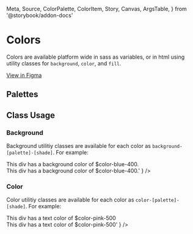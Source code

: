   Meta,
  Source,
  ColorPalette,
  ColorItem,
  Story,
  Canvas,
  ArgsTable,
} from '@storybook/addon-docs'

<Meta title='Styles/Colors' />

# Colors

Colors are available platform wide in sass as variables, or in html using
utility classes for `background`, `color`, and `fill`.

[View in Figma](https://www.figma.com/file/uEW0L1mGWkyLkyUw1hVYpp/NetX-Design-System?node-id=1157%3A1909)

## Palettes

<ColorPalette>
  <ColorItem
    title='Green'
    colors={{
      100: '#e4f5e9',
      200: '#bfe5c8',
      300: '#95d4a6',
      400: '#67c482',
      500: '#41b768',
      600: '#00aa4e',
      700: '#009b45',
      800: '#008a39',
      900: '#00792e',
      1000: '#005a1b',
    }}
  ></ColorItem>
  <ColorItem
    title='Navy'
    colors={{
      100: '#daf0ff',
      200: '#b8d8ed',
      300: '#98bbd4',
      400: '#769fbc',
      500: '#5c89a8',
      600: '#407596',
      700: '#336785',
      800: '#24536f',
      900: '#154159',
      1000: '#002c41',
    }}
  ></ColorItem>
  <ColorItem
    title='Blue'
    colors={{
      100: '#dff4fb',
      200: '#afe3f4',
      300: '#7ad0ed',
      400: '#43bde6',
      500: '#00b0e3',
      600: '#00a2e1',
      700: '#0095d3',
      800: '#0082c1',
      900: '#0072ad',
      1000: '#00528e',
    }}
  ></ColorItem>
  <ColorItem
    title='Yellow'
    colors={{
      100: '#fffde7',
      200: '#fff9c3',
      300: '#fef59b',
      400: '#fef172',
      500: '#fbec50',
      600: '#f9e72b',
      700: '#fdd82c',
      800: '#fbc023',
      900: '#faa81a',
      1000: '#f77e08',
    }}
  ></ColorItem>
  <ColorItem
    title='Red'
    colors={{
      100: '#faeae7',
      200: '#fdcdbd',
      300: '#fcae93',
      400: '#fc8e68',
      500: '#fb7647',
      600: '#fb6027',
      700: '#f05a23',
      800: '#e2531e',
      900: '#d44c1b',
      1000: '#bb4014',
    }}
  ></ColorItem>
  <ColorItem
    title='Pink'
    colors={{
      100: '#fce2eb',
      200: '#f7b7ce',
      300: '#f388ae',
      400: '#ee558d',
      500: '#ea2874',
      600: '#e5005c',
      700: '#d50059',
      800: '#bf0055',
      900: '#aa0051',
      1000: '#85004a',
    }}
  ></ColorItem>
  <ColorItem
    title='Monochrome'
    colors={{
      100: '#fcfcfc',
      200: '#f7f7fc',
      300: '#eff0f7',
      400: '#d9dbe9',
      500: '#a0a3bd',
      600: '#6e7191',
      700: '#4e4b66',
      800: '#262338',
      900: '#14142b',
    }}
  ></ColorItem>
  <ColorItem
    colors={{
      white: '#ffffff',
      black: '#262524',
    }}
  ></ColorItem>
</ColorPalette>

## Class Usage

### Background

Background utilitiy classes are available for each color as
`background-[palette]-[shade]`. For example:

<div class='background-color-blue-400'>
  This div has a background color of $color-blue-400.
</div>
<Source
  language='html'
  code={
    '<div class="background-color-blue-400">This div has a background color of $color-blue-400.</div>'
  }
/>

### Color

Color utilitiy classes are available for each color as
`color-[palette]-[shade]`. For example:

<div class='color-pink-500'>This div has a text color of $color-pink-500</div>
<Source
  language='html'
  code={
    '<div class="color-pink-500">This div has a text color of $color-pink-500</div>'
  }
/>
